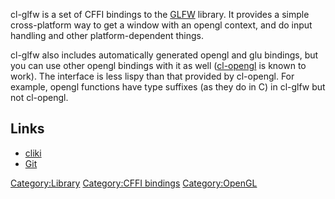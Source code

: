 cl-glfw is a set of CFFI bindings to the [http://www.glfw.org GLFW] library. It provides a simple cross-platform way to get a window with an opengl context, and do input handling and other platform-dependent things. 

cl-glfw also includes automatically generated opengl and glu bindings, but you can use other opengl bindings with it as well ([[cl-opengl]] is known to work). The interface is less lispy than that provided by cl-opengl. For example, opengl functions have type suffixes (as they do in C) in cl-glfw but not cl-opengl.

== Links == 

* [http://www.cliki.net/CL-GLFW cliki]
* [http://repo.or.cz/w/cl-glfw.git Git]

[[Category:Library]]
[[Category:CFFI bindings]]
[[Category:OpenGL]]